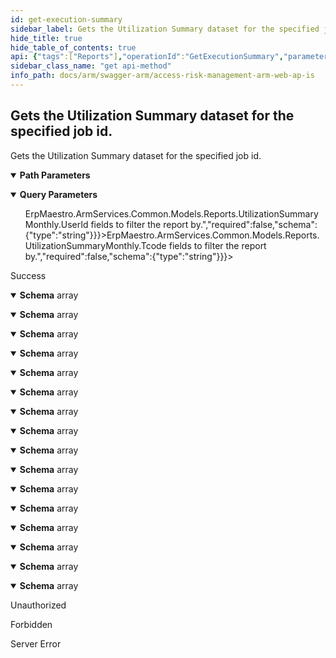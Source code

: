 ```yaml
---
id: get-execution-summary
sidebar_label: Gets the Utilization Summary dataset for the specified job id.
hide_title: true
hide_table_of_contents: true
api: {"tags":["Reports"],"operationId":"GetExecutionSummary","parameters":[{"name":"jobId","in":"path","description":"The id of the job the report belongs to.","required":true,"schema":{"type":"integer","format":"int32","minimum":1,"maximum":2147483647}},{"name":"usersFilter","in":"query","description":"A comma separated list of <code>ErpMaestro.ArmServices.Common.Models.Reports.UtilizationSummaryMonthly.UserId</code> fields to filter the report by.","required":false,"schema":{"type":"string"}},{"name":"tcodesFilter","in":"query","description":"A comma separated list of <code>ErpMaestro.ArmServices.Common.Models.Reports.UtilizationSummaryMonthly.Tcode</code> fields to filter the report by.","required":false,"schema":{"type":"string"}},{"name":"customerId","in":"query","description":"Identifier of the customer.","required":true,"schema":{"type":"string","format":"uuid"}},{"name":"userId","in":"query","description":"Identifier of the user.","required":true,"schema":{"type":"string","format":"uuid"}},{"name":"selectedAccessContexts","in":"query","description":"Selected filters.","required":false,"explode":true,"schema":{"type":"array","items":{"type":"string","format":"uuid"},"uniqueItems":false}}],"responses":{"200":{"description":"Success","content":{"application/json;odata.metadata=minimal;odata.streaming=true":{"schema":{"uniqueItems":false,"type":"array","items":{"type":"object","properties":{"userId":{"type":"string"},"tcode":{"type":"string"},"tcodeDescription":{"type":"string"},"stadUsageCount":{"format":"int32","type":"integer"},"cdHdrPosUsageCount":{"format":"int32","type":"integer"}}}}},"application/json;odata.metadata=minimal;odata.streaming=false":{"schema":{"uniqueItems":false,"type":"array","items":{"type":"object","properties":{"userId":{"type":"string"},"tcode":{"type":"string"},"tcodeDescription":{"type":"string"},"stadUsageCount":{"format":"int32","type":"integer"},"cdHdrPosUsageCount":{"format":"int32","type":"integer"}}}}},"application/json;odata.metadata=minimal":{"schema":{"uniqueItems":false,"type":"array","items":{"type":"object","properties":{"userId":{"type":"string"},"tcode":{"type":"string"},"tcodeDescription":{"type":"string"},"stadUsageCount":{"format":"int32","type":"integer"},"cdHdrPosUsageCount":{"format":"int32","type":"integer"}}}}},"application/json;odata.metadata=full;odata.streaming=true":{"schema":{"uniqueItems":false,"type":"array","items":{"type":"object","properties":{"userId":{"type":"string"},"tcode":{"type":"string"},"tcodeDescription":{"type":"string"},"stadUsageCount":{"format":"int32","type":"integer"},"cdHdrPosUsageCount":{"format":"int32","type":"integer"}}}}},"application/json;odata.metadata=full;odata.streaming=false":{"schema":{"uniqueItems":false,"type":"array","items":{"type":"object","properties":{"userId":{"type":"string"},"tcode":{"type":"string"},"tcodeDescription":{"type":"string"},"stadUsageCount":{"format":"int32","type":"integer"},"cdHdrPosUsageCount":{"format":"int32","type":"integer"}}}}},"application/json;odata.metadata=full":{"schema":{"uniqueItems":false,"type":"array","items":{"type":"object","properties":{"userId":{"type":"string"},"tcode":{"type":"string"},"tcodeDescription":{"type":"string"},"stadUsageCount":{"format":"int32","type":"integer"},"cdHdrPosUsageCount":{"format":"int32","type":"integer"}}}}},"application/json;odata.metadata=none;odata.streaming=true":{"schema":{"uniqueItems":false,"type":"array","items":{"type":"object","properties":{"userId":{"type":"string"},"tcode":{"type":"string"},"tcodeDescription":{"type":"string"},"stadUsageCount":{"format":"int32","type":"integer"},"cdHdrPosUsageCount":{"format":"int32","type":"integer"}}}}},"application/json;odata.metadata=none;odata.streaming=false":{"schema":{"uniqueItems":false,"type":"array","items":{"type":"object","properties":{"userId":{"type":"string"},"tcode":{"type":"string"},"tcodeDescription":{"type":"string"},"stadUsageCount":{"format":"int32","type":"integer"},"cdHdrPosUsageCount":{"format":"int32","type":"integer"}}}}},"application/json;odata.metadata=none":{"schema":{"uniqueItems":false,"type":"array","items":{"type":"object","properties":{"userId":{"type":"string"},"tcode":{"type":"string"},"tcodeDescription":{"type":"string"},"stadUsageCount":{"format":"int32","type":"integer"},"cdHdrPosUsageCount":{"format":"int32","type":"integer"}}}}},"application/json;odata.streaming=true":{"schema":{"uniqueItems":false,"type":"array","items":{"type":"object","properties":{"userId":{"type":"string"},"tcode":{"type":"string"},"tcodeDescription":{"type":"string"},"stadUsageCount":{"format":"int32","type":"integer"},"cdHdrPosUsageCount":{"format":"int32","type":"integer"}}}}},"application/json;odata.streaming=false":{"schema":{"uniqueItems":false,"type":"array","items":{"type":"object","properties":{"userId":{"type":"string"},"tcode":{"type":"string"},"tcodeDescription":{"type":"string"},"stadUsageCount":{"format":"int32","type":"integer"},"cdHdrPosUsageCount":{"format":"int32","type":"integer"}}}}},"application/json":{"schema":{"uniqueItems":false,"type":"array","items":{"type":"object","properties":{"userId":{"type":"string"},"tcode":{"type":"string"},"tcodeDescription":{"type":"string"},"stadUsageCount":{"format":"int32","type":"integer"},"cdHdrPosUsageCount":{"format":"int32","type":"integer"}}}}},"application/xml":{"schema":{"uniqueItems":false,"type":"array","items":{"type":"object","properties":{"userId":{"type":"string"},"tcode":{"type":"string"},"tcodeDescription":{"type":"string"},"stadUsageCount":{"format":"int32","type":"integer"},"cdHdrPosUsageCount":{"format":"int32","type":"integer"}}}}},"application/prs.odatatestxx-odata":{"schema":{"uniqueItems":false,"type":"array","items":{"type":"object","properties":{"userId":{"type":"string"},"tcode":{"type":"string"},"tcodeDescription":{"type":"string"},"stadUsageCount":{"format":"int32","type":"integer"},"cdHdrPosUsageCount":{"format":"int32","type":"integer"}}}}},"text/plain":{"schema":{"uniqueItems":false,"type":"array","items":{"type":"object","properties":{"userId":{"type":"string"},"tcode":{"type":"string"},"tcodeDescription":{"type":"string"},"stadUsageCount":{"format":"int32","type":"integer"},"cdHdrPosUsageCount":{"format":"int32","type":"integer"}}}}},"text/json":{"schema":{"uniqueItems":false,"type":"array","items":{"type":"object","properties":{"userId":{"type":"string"},"tcode":{"type":"string"},"tcodeDescription":{"type":"string"},"stadUsageCount":{"format":"int32","type":"integer"},"cdHdrPosUsageCount":{"format":"int32","type":"integer"}}}}}}},"401":{"description":"Unauthorized"},"403":{"description":"Forbidden"},"500":{"description":"Server Error"}},"description":"Gets the Utilization Summary dataset for the specified job id.","method":"get","path":"/api/reports/executionSummary/{jobId}","info":{"version":"v1","title":"Access Risk Management ARM Web APIs"},"postman":{"name":"Gets the Utilization Summary dataset for the specified job id.","description":{"type":"text/plain"},"url":{"path":["api","reports","executionSummary",":jobId"],"host":["{{baseUrl}}"],"query":[{"disabled":false,"description":{"content":"A comma separated list of <code>ErpMaestro.ArmServices.Common.Models.Reports.UtilizationSummaryMonthly.UserId</code> fields to filter the report by.","type":"text/plain"},"key":"usersFilter","value":""},{"disabled":false,"description":{"content":"A comma separated list of <code>ErpMaestro.ArmServices.Common.Models.Reports.UtilizationSummaryMonthly.Tcode</code> fields to filter the report by.","type":"text/plain"},"key":"tcodesFilter","value":""},{"disabled":false,"description":{"content":"(Required) Identifier of the customer.","type":"text/plain"},"key":"customerId","value":""},{"disabled":false,"description":{"content":"(Required) Identifier of the user.","type":"text/plain"},"key":"userId","value":""},{"disabled":false,"description":{"content":"Selected filters.","type":"text/plain"},"key":"selectedAccessContexts","value":""}],"variable":[{"disabled":false,"description":{"content":"(Required) The id of the job the report belongs to.","type":"text/plain"},"type":"any","value":"","key":"jobId"}]},"header":[{"key":"Accept","value":"application/json;odata.metadata=minimal;odata.streaming=true"}],"method":"GET"}}
sidebar_class_name: "get api-method"
info_path: docs/arm/swagger-arm/access-risk-management-arm-web-ap-is
---
```



## Gets the Utilization Summary dataset for the specified job id.



Gets the Utilization Summary dataset for the specified job id.

<details style={{"marginBottom":"1rem"}} data-collapsed={false} open={true}><summary style={{}}><strong>Path Parameters</strong></summary><div><ul><ParamsItem className={"paramsItem"} param={{"name":"jobId","in":"path","description":"The id of the job the report belongs to.","required":true,"schema":{"type":"integer","format":"int32","minimum":1,"maximum":2147483647}}}></ParamsItem></ul></div></details><details style={{"marginBottom":"1rem"}} data-collapsed={false} open={true}><summary style={{}}><strong>Query Parameters</strong></summary><div><ul><ParamsItem className={"paramsItem"} param={{"name":"usersFilter","in":"query","description":"A comma separated list of <code>ErpMaestro.ArmServices.Common.Models.Reports.UtilizationSummaryMonthly.UserId</code> fields to filter the report by.","required":false,"schema":{"type":"string"}}}></ParamsItem><ParamsItem className={"paramsItem"} param={{"name":"tcodesFilter","in":"query","description":"A comma separated list of <code>ErpMaestro.ArmServices.Common.Models.Reports.UtilizationSummaryMonthly.Tcode</code> fields to filter the report by.","required":false,"schema":{"type":"string"}}}></ParamsItem><ParamsItem className={"paramsItem"} param={{"name":"customerId","in":"query","description":"Identifier of the customer.","required":true,"schema":{"type":"string","format":"uuid"}}}></ParamsItem><ParamsItem className={"paramsItem"} param={{"name":"userId","in":"query","description":"Identifier of the user.","required":true,"schema":{"type":"string","format":"uuid"}}}></ParamsItem><ParamsItem className={"paramsItem"} param={{"name":"selectedAccessContexts","in":"query","description":"Selected filters.","required":false,"explode":true,"schema":{"type":"array","items":{"type":"string","format":"uuid"},"uniqueItems":false}}}></ParamsItem></ul></div></details><div><ApiTabs><TabItem label={"200"} value={"200"}><div>

Success

</div><div><MimeTabs groupId={"mime-type"}><TabItem label={"application/json;odata.metadata=minimal;odata.streaming=true"} value={"application/json;odata.metadata=minimal;odata.streaming=true"}><SchemaTabs groupId={"schema-tabs"}><TabItem label={"Schema"} value={"Schema"}><details style={{}} data-collapsed={false} open={true}><summary style={{"textAlign":"left"}}><strong>Schema</strong><span style={{"opacity":"0.6"}}> array</span></summary><div style={{"textAlign":"left","marginLeft":"1rem"}}></div><ul style={{"marginLeft":"1rem"}}><SchemaItem collapsible={false} name={"userId"} required={false} schemaDescription={undefined} schemaName={"string"} qualifierMessage={undefined} defaultValue={undefined}></SchemaItem><SchemaItem collapsible={false} name={"tcode"} required={false} schemaDescription={undefined} schemaName={"string"} qualifierMessage={undefined} defaultValue={undefined}></SchemaItem><SchemaItem collapsible={false} name={"tcodeDescription"} required={false} schemaDescription={undefined} schemaName={"string"} qualifierMessage={undefined} defaultValue={undefined}></SchemaItem><SchemaItem collapsible={false} name={"stadUsageCount"} required={false} schemaDescription={undefined} schemaName={"int32"} qualifierMessage={undefined} defaultValue={undefined}></SchemaItem><SchemaItem collapsible={false} name={"cdHdrPosUsageCount"} required={false} schemaDescription={undefined} schemaName={"int32"} qualifierMessage={undefined} defaultValue={undefined}></SchemaItem></ul></details></TabItem></SchemaTabs></TabItem><TabItem label={"application/json;odata.metadata=minimal;odata.streaming=false"} value={"application/json;odata.metadata=minimal;odata.streaming=false"}><SchemaTabs groupId={"schema-tabs"}><TabItem label={"Schema"} value={"Schema"}><details style={{}} data-collapsed={false} open={true}><summary style={{"textAlign":"left"}}><strong>Schema</strong><span style={{"opacity":"0.6"}}> array</span></summary><div style={{"textAlign":"left","marginLeft":"1rem"}}></div><ul style={{"marginLeft":"1rem"}}><SchemaItem collapsible={false} name={"userId"} required={false} schemaDescription={undefined} schemaName={"string"} qualifierMessage={undefined} defaultValue={undefined}></SchemaItem><SchemaItem collapsible={false} name={"tcode"} required={false} schemaDescription={undefined} schemaName={"string"} qualifierMessage={undefined} defaultValue={undefined}></SchemaItem><SchemaItem collapsible={false} name={"tcodeDescription"} required={false} schemaDescription={undefined} schemaName={"string"} qualifierMessage={undefined} defaultValue={undefined}></SchemaItem><SchemaItem collapsible={false} name={"stadUsageCount"} required={false} schemaDescription={undefined} schemaName={"int32"} qualifierMessage={undefined} defaultValue={undefined}></SchemaItem><SchemaItem collapsible={false} name={"cdHdrPosUsageCount"} required={false} schemaDescription={undefined} schemaName={"int32"} qualifierMessage={undefined} defaultValue={undefined}></SchemaItem></ul></details></TabItem></SchemaTabs></TabItem><TabItem label={"application/json;odata.metadata=minimal"} value={"application/json;odata.metadata=minimal"}><SchemaTabs groupId={"schema-tabs"}><TabItem label={"Schema"} value={"Schema"}><details style={{}} data-collapsed={false} open={true}><summary style={{"textAlign":"left"}}><strong>Schema</strong><span style={{"opacity":"0.6"}}> array</span></summary><div style={{"textAlign":"left","marginLeft":"1rem"}}></div><ul style={{"marginLeft":"1rem"}}><SchemaItem collapsible={false} name={"userId"} required={false} schemaDescription={undefined} schemaName={"string"} qualifierMessage={undefined} defaultValue={undefined}></SchemaItem><SchemaItem collapsible={false} name={"tcode"} required={false} schemaDescription={undefined} schemaName={"string"} qualifierMessage={undefined} defaultValue={undefined}></SchemaItem><SchemaItem collapsible={false} name={"tcodeDescription"} required={false} schemaDescription={undefined} schemaName={"string"} qualifierMessage={undefined} defaultValue={undefined}></SchemaItem><SchemaItem collapsible={false} name={"stadUsageCount"} required={false} schemaDescription={undefined} schemaName={"int32"} qualifierMessage={undefined} defaultValue={undefined}></SchemaItem><SchemaItem collapsible={false} name={"cdHdrPosUsageCount"} required={false} schemaDescription={undefined} schemaName={"int32"} qualifierMessage={undefined} defaultValue={undefined}></SchemaItem></ul></details></TabItem></SchemaTabs></TabItem><TabItem label={"application/json;odata.metadata=full;odata.streaming=true"} value={"application/json;odata.metadata=full;odata.streaming=true"}><SchemaTabs groupId={"schema-tabs"}><TabItem label={"Schema"} value={"Schema"}><details style={{}} data-collapsed={false} open={true}><summary style={{"textAlign":"left"}}><strong>Schema</strong><span style={{"opacity":"0.6"}}> array</span></summary><div style={{"textAlign":"left","marginLeft":"1rem"}}></div><ul style={{"marginLeft":"1rem"}}><SchemaItem collapsible={false} name={"userId"} required={false} schemaDescription={undefined} schemaName={"string"} qualifierMessage={undefined} defaultValue={undefined}></SchemaItem><SchemaItem collapsible={false} name={"tcode"} required={false} schemaDescription={undefined} schemaName={"string"} qualifierMessage={undefined} defaultValue={undefined}></SchemaItem><SchemaItem collapsible={false} name={"tcodeDescription"} required={false} schemaDescription={undefined} schemaName={"string"} qualifierMessage={undefined} defaultValue={undefined}></SchemaItem><SchemaItem collapsible={false} name={"stadUsageCount"} required={false} schemaDescription={undefined} schemaName={"int32"} qualifierMessage={undefined} defaultValue={undefined}></SchemaItem><SchemaItem collapsible={false} name={"cdHdrPosUsageCount"} required={false} schemaDescription={undefined} schemaName={"int32"} qualifierMessage={undefined} defaultValue={undefined}></SchemaItem></ul></details></TabItem></SchemaTabs></TabItem><TabItem label={"application/json;odata.metadata=full;odata.streaming=false"} value={"application/json;odata.metadata=full;odata.streaming=false"}><SchemaTabs groupId={"schema-tabs"}><TabItem label={"Schema"} value={"Schema"}><details style={{}} data-collapsed={false} open={true}><summary style={{"textAlign":"left"}}><strong>Schema</strong><span style={{"opacity":"0.6"}}> array</span></summary><div style={{"textAlign":"left","marginLeft":"1rem"}}></div><ul style={{"marginLeft":"1rem"}}><SchemaItem collapsible={false} name={"userId"} required={false} schemaDescription={undefined} schemaName={"string"} qualifierMessage={undefined} defaultValue={undefined}></SchemaItem><SchemaItem collapsible={false} name={"tcode"} required={false} schemaDescription={undefined} schemaName={"string"} qualifierMessage={undefined} defaultValue={undefined}></SchemaItem><SchemaItem collapsible={false} name={"tcodeDescription"} required={false} schemaDescription={undefined} schemaName={"string"} qualifierMessage={undefined} defaultValue={undefined}></SchemaItem><SchemaItem collapsible={false} name={"stadUsageCount"} required={false} schemaDescription={undefined} schemaName={"int32"} qualifierMessage={undefined} defaultValue={undefined}></SchemaItem><SchemaItem collapsible={false} name={"cdHdrPosUsageCount"} required={false} schemaDescription={undefined} schemaName={"int32"} qualifierMessage={undefined} defaultValue={undefined}></SchemaItem></ul></details></TabItem></SchemaTabs></TabItem><TabItem label={"application/json;odata.metadata=full"} value={"application/json;odata.metadata=full"}><SchemaTabs groupId={"schema-tabs"}><TabItem label={"Schema"} value={"Schema"}><details style={{}} data-collapsed={false} open={true}><summary style={{"textAlign":"left"}}><strong>Schema</strong><span style={{"opacity":"0.6"}}> array</span></summary><div style={{"textAlign":"left","marginLeft":"1rem"}}></div><ul style={{"marginLeft":"1rem"}}><SchemaItem collapsible={false} name={"userId"} required={false} schemaDescription={undefined} schemaName={"string"} qualifierMessage={undefined} defaultValue={undefined}></SchemaItem><SchemaItem collapsible={false} name={"tcode"} required={false} schemaDescription={undefined} schemaName={"string"} qualifierMessage={undefined} defaultValue={undefined}></SchemaItem><SchemaItem collapsible={false} name={"tcodeDescription"} required={false} schemaDescription={undefined} schemaName={"string"} qualifierMessage={undefined} defaultValue={undefined}></SchemaItem><SchemaItem collapsible={false} name={"stadUsageCount"} required={false} schemaDescription={undefined} schemaName={"int32"} qualifierMessage={undefined} defaultValue={undefined}></SchemaItem><SchemaItem collapsible={false} name={"cdHdrPosUsageCount"} required={false} schemaDescription={undefined} schemaName={"int32"} qualifierMessage={undefined} defaultValue={undefined}></SchemaItem></ul></details></TabItem></SchemaTabs></TabItem><TabItem label={"application/json;odata.metadata=none;odata.streaming=true"} value={"application/json;odata.metadata=none;odata.streaming=true"}><SchemaTabs groupId={"schema-tabs"}><TabItem label={"Schema"} value={"Schema"}><details style={{}} data-collapsed={false} open={true}><summary style={{"textAlign":"left"}}><strong>Schema</strong><span style={{"opacity":"0.6"}}> array</span></summary><div style={{"textAlign":"left","marginLeft":"1rem"}}></div><ul style={{"marginLeft":"1rem"}}><SchemaItem collapsible={false} name={"userId"} required={false} schemaDescription={undefined} schemaName={"string"} qualifierMessage={undefined} defaultValue={undefined}></SchemaItem><SchemaItem collapsible={false} name={"tcode"} required={false} schemaDescription={undefined} schemaName={"string"} qualifierMessage={undefined} defaultValue={undefined}></SchemaItem><SchemaItem collapsible={false} name={"tcodeDescription"} required={false} schemaDescription={undefined} schemaName={"string"} qualifierMessage={undefined} defaultValue={undefined}></SchemaItem><SchemaItem collapsible={false} name={"stadUsageCount"} required={false} schemaDescription={undefined} schemaName={"int32"} qualifierMessage={undefined} defaultValue={undefined}></SchemaItem><SchemaItem collapsible={false} name={"cdHdrPosUsageCount"} required={false} schemaDescription={undefined} schemaName={"int32"} qualifierMessage={undefined} defaultValue={undefined}></SchemaItem></ul></details></TabItem></SchemaTabs></TabItem><TabItem label={"application/json;odata.metadata=none;odata.streaming=false"} value={"application/json;odata.metadata=none;odata.streaming=false"}><SchemaTabs groupId={"schema-tabs"}><TabItem label={"Schema"} value={"Schema"}><details style={{}} data-collapsed={false} open={true}><summary style={{"textAlign":"left"}}><strong>Schema</strong><span style={{"opacity":"0.6"}}> array</span></summary><div style={{"textAlign":"left","marginLeft":"1rem"}}></div><ul style={{"marginLeft":"1rem"}}><SchemaItem collapsible={false} name={"userId"} required={false} schemaDescription={undefined} schemaName={"string"} qualifierMessage={undefined} defaultValue={undefined}></SchemaItem><SchemaItem collapsible={false} name={"tcode"} required={false} schemaDescription={undefined} schemaName={"string"} qualifierMessage={undefined} defaultValue={undefined}></SchemaItem><SchemaItem collapsible={false} name={"tcodeDescription"} required={false} schemaDescription={undefined} schemaName={"string"} qualifierMessage={undefined} defaultValue={undefined}></SchemaItem><SchemaItem collapsible={false} name={"stadUsageCount"} required={false} schemaDescription={undefined} schemaName={"int32"} qualifierMessage={undefined} defaultValue={undefined}></SchemaItem><SchemaItem collapsible={false} name={"cdHdrPosUsageCount"} required={false} schemaDescription={undefined} schemaName={"int32"} qualifierMessage={undefined} defaultValue={undefined}></SchemaItem></ul></details></TabItem></SchemaTabs></TabItem><TabItem label={"application/json;odata.metadata=none"} value={"application/json;odata.metadata=none"}><SchemaTabs groupId={"schema-tabs"}><TabItem label={"Schema"} value={"Schema"}><details style={{}} data-collapsed={false} open={true}><summary style={{"textAlign":"left"}}><strong>Schema</strong><span style={{"opacity":"0.6"}}> array</span></summary><div style={{"textAlign":"left","marginLeft":"1rem"}}></div><ul style={{"marginLeft":"1rem"}}><SchemaItem collapsible={false} name={"userId"} required={false} schemaDescription={undefined} schemaName={"string"} qualifierMessage={undefined} defaultValue={undefined}></SchemaItem><SchemaItem collapsible={false} name={"tcode"} required={false} schemaDescription={undefined} schemaName={"string"} qualifierMessage={undefined} defaultValue={undefined}></SchemaItem><SchemaItem collapsible={false} name={"tcodeDescription"} required={false} schemaDescription={undefined} schemaName={"string"} qualifierMessage={undefined} defaultValue={undefined}></SchemaItem><SchemaItem collapsible={false} name={"stadUsageCount"} required={false} schemaDescription={undefined} schemaName={"int32"} qualifierMessage={undefined} defaultValue={undefined}></SchemaItem><SchemaItem collapsible={false} name={"cdHdrPosUsageCount"} required={false} schemaDescription={undefined} schemaName={"int32"} qualifierMessage={undefined} defaultValue={undefined}></SchemaItem></ul></details></TabItem></SchemaTabs></TabItem><TabItem label={"application/json;odata.streaming=true"} value={"application/json;odata.streaming=true"}><SchemaTabs groupId={"schema-tabs"}><TabItem label={"Schema"} value={"Schema"}><details style={{}} data-collapsed={false} open={true}><summary style={{"textAlign":"left"}}><strong>Schema</strong><span style={{"opacity":"0.6"}}> array</span></summary><div style={{"textAlign":"left","marginLeft":"1rem"}}></div><ul style={{"marginLeft":"1rem"}}><SchemaItem collapsible={false} name={"userId"} required={false} schemaDescription={undefined} schemaName={"string"} qualifierMessage={undefined} defaultValue={undefined}></SchemaItem><SchemaItem collapsible={false} name={"tcode"} required={false} schemaDescription={undefined} schemaName={"string"} qualifierMessage={undefined} defaultValue={undefined}></SchemaItem><SchemaItem collapsible={false} name={"tcodeDescription"} required={false} schemaDescription={undefined} schemaName={"string"} qualifierMessage={undefined} defaultValue={undefined}></SchemaItem><SchemaItem collapsible={false} name={"stadUsageCount"} required={false} schemaDescription={undefined} schemaName={"int32"} qualifierMessage={undefined} defaultValue={undefined}></SchemaItem><SchemaItem collapsible={false} name={"cdHdrPosUsageCount"} required={false} schemaDescription={undefined} schemaName={"int32"} qualifierMessage={undefined} defaultValue={undefined}></SchemaItem></ul></details></TabItem></SchemaTabs></TabItem><TabItem label={"application/json;odata.streaming=false"} value={"application/json;odata.streaming=false"}><SchemaTabs groupId={"schema-tabs"}><TabItem label={"Schema"} value={"Schema"}><details style={{}} data-collapsed={false} open={true}><summary style={{"textAlign":"left"}}><strong>Schema</strong><span style={{"opacity":"0.6"}}> array</span></summary><div style={{"textAlign":"left","marginLeft":"1rem"}}></div><ul style={{"marginLeft":"1rem"}}><SchemaItem collapsible={false} name={"userId"} required={false} schemaDescription={undefined} schemaName={"string"} qualifierMessage={undefined} defaultValue={undefined}></SchemaItem><SchemaItem collapsible={false} name={"tcode"} required={false} schemaDescription={undefined} schemaName={"string"} qualifierMessage={undefined} defaultValue={undefined}></SchemaItem><SchemaItem collapsible={false} name={"tcodeDescription"} required={false} schemaDescription={undefined} schemaName={"string"} qualifierMessage={undefined} defaultValue={undefined}></SchemaItem><SchemaItem collapsible={false} name={"stadUsageCount"} required={false} schemaDescription={undefined} schemaName={"int32"} qualifierMessage={undefined} defaultValue={undefined}></SchemaItem><SchemaItem collapsible={false} name={"cdHdrPosUsageCount"} required={false} schemaDescription={undefined} schemaName={"int32"} qualifierMessage={undefined} defaultValue={undefined}></SchemaItem></ul></details></TabItem></SchemaTabs></TabItem><TabItem label={"application/json"} value={"application/json"}><SchemaTabs groupId={"schema-tabs"}><TabItem label={"Schema"} value={"Schema"}><details style={{}} data-collapsed={false} open={true}><summary style={{"textAlign":"left"}}><strong>Schema</strong><span style={{"opacity":"0.6"}}> array</span></summary><div style={{"textAlign":"left","marginLeft":"1rem"}}></div><ul style={{"marginLeft":"1rem"}}><SchemaItem collapsible={false} name={"userId"} required={false} schemaDescription={undefined} schemaName={"string"} qualifierMessage={undefined} defaultValue={undefined}></SchemaItem><SchemaItem collapsible={false} name={"tcode"} required={false} schemaDescription={undefined} schemaName={"string"} qualifierMessage={undefined} defaultValue={undefined}></SchemaItem><SchemaItem collapsible={false} name={"tcodeDescription"} required={false} schemaDescription={undefined} schemaName={"string"} qualifierMessage={undefined} defaultValue={undefined}></SchemaItem><SchemaItem collapsible={false} name={"stadUsageCount"} required={false} schemaDescription={undefined} schemaName={"int32"} qualifierMessage={undefined} defaultValue={undefined}></SchemaItem><SchemaItem collapsible={false} name={"cdHdrPosUsageCount"} required={false} schemaDescription={undefined} schemaName={"int32"} qualifierMessage={undefined} defaultValue={undefined}></SchemaItem></ul></details></TabItem></SchemaTabs></TabItem><TabItem label={"application/xml"} value={"application/xml"}><SchemaTabs groupId={"schema-tabs"}><TabItem label={"Schema"} value={"Schema"}><details style={{}} data-collapsed={false} open={true}><summary style={{"textAlign":"left"}}><strong>Schema</strong><span style={{"opacity":"0.6"}}> array</span></summary><div style={{"textAlign":"left","marginLeft":"1rem"}}></div><ul style={{"marginLeft":"1rem"}}><SchemaItem collapsible={false} name={"userId"} required={false} schemaDescription={undefined} schemaName={"string"} qualifierMessage={undefined} defaultValue={undefined}></SchemaItem><SchemaItem collapsible={false} name={"tcode"} required={false} schemaDescription={undefined} schemaName={"string"} qualifierMessage={undefined} defaultValue={undefined}></SchemaItem><SchemaItem collapsible={false} name={"tcodeDescription"} required={false} schemaDescription={undefined} schemaName={"string"} qualifierMessage={undefined} defaultValue={undefined}></SchemaItem><SchemaItem collapsible={false} name={"stadUsageCount"} required={false} schemaDescription={undefined} schemaName={"int32"} qualifierMessage={undefined} defaultValue={undefined}></SchemaItem><SchemaItem collapsible={false} name={"cdHdrPosUsageCount"} required={false} schemaDescription={undefined} schemaName={"int32"} qualifierMessage={undefined} defaultValue={undefined}></SchemaItem></ul></details></TabItem></SchemaTabs></TabItem><TabItem label={"application/prs.odatatestxx-odata"} value={"application/prs.odatatestxx-odata"}><SchemaTabs groupId={"schema-tabs"}><TabItem label={"Schema"} value={"Schema"}><details style={{}} data-collapsed={false} open={true}><summary style={{"textAlign":"left"}}><strong>Schema</strong><span style={{"opacity":"0.6"}}> array</span></summary><div style={{"textAlign":"left","marginLeft":"1rem"}}></div><ul style={{"marginLeft":"1rem"}}><SchemaItem collapsible={false} name={"userId"} required={false} schemaDescription={undefined} schemaName={"string"} qualifierMessage={undefined} defaultValue={undefined}></SchemaItem><SchemaItem collapsible={false} name={"tcode"} required={false} schemaDescription={undefined} schemaName={"string"} qualifierMessage={undefined} defaultValue={undefined}></SchemaItem><SchemaItem collapsible={false} name={"tcodeDescription"} required={false} schemaDescription={undefined} schemaName={"string"} qualifierMessage={undefined} defaultValue={undefined}></SchemaItem><SchemaItem collapsible={false} name={"stadUsageCount"} required={false} schemaDescription={undefined} schemaName={"int32"} qualifierMessage={undefined} defaultValue={undefined}></SchemaItem><SchemaItem collapsible={false} name={"cdHdrPosUsageCount"} required={false} schemaDescription={undefined} schemaName={"int32"} qualifierMessage={undefined} defaultValue={undefined}></SchemaItem></ul></details></TabItem></SchemaTabs></TabItem><TabItem label={"text/plain"} value={"text/plain"}><SchemaTabs groupId={"schema-tabs"}><TabItem label={"Schema"} value={"Schema"}><details style={{}} data-collapsed={false} open={true}><summary style={{"textAlign":"left"}}><strong>Schema</strong><span style={{"opacity":"0.6"}}> array</span></summary><div style={{"textAlign":"left","marginLeft":"1rem"}}></div><ul style={{"marginLeft":"1rem"}}><SchemaItem collapsible={false} name={"userId"} required={false} schemaDescription={undefined} schemaName={"string"} qualifierMessage={undefined} defaultValue={undefined}></SchemaItem><SchemaItem collapsible={false} name={"tcode"} required={false} schemaDescription={undefined} schemaName={"string"} qualifierMessage={undefined} defaultValue={undefined}></SchemaItem><SchemaItem collapsible={false} name={"tcodeDescription"} required={false} schemaDescription={undefined} schemaName={"string"} qualifierMessage={undefined} defaultValue={undefined}></SchemaItem><SchemaItem collapsible={false} name={"stadUsageCount"} required={false} schemaDescription={undefined} schemaName={"int32"} qualifierMessage={undefined} defaultValue={undefined}></SchemaItem><SchemaItem collapsible={false} name={"cdHdrPosUsageCount"} required={false} schemaDescription={undefined} schemaName={"int32"} qualifierMessage={undefined} defaultValue={undefined}></SchemaItem></ul></details></TabItem></SchemaTabs></TabItem><TabItem label={"text/json"} value={"text/json"}><SchemaTabs groupId={"schema-tabs"}><TabItem label={"Schema"} value={"Schema"}><details style={{}} data-collapsed={false} open={true}><summary style={{"textAlign":"left"}}><strong>Schema</strong><span style={{"opacity":"0.6"}}> array</span></summary><div style={{"textAlign":"left","marginLeft":"1rem"}}></div><ul style={{"marginLeft":"1rem"}}><SchemaItem collapsible={false} name={"userId"} required={false} schemaDescription={undefined} schemaName={"string"} qualifierMessage={undefined} defaultValue={undefined}></SchemaItem><SchemaItem collapsible={false} name={"tcode"} required={false} schemaDescription={undefined} schemaName={"string"} qualifierMessage={undefined} defaultValue={undefined}></SchemaItem><SchemaItem collapsible={false} name={"tcodeDescription"} required={false} schemaDescription={undefined} schemaName={"string"} qualifierMessage={undefined} defaultValue={undefined}></SchemaItem><SchemaItem collapsible={false} name={"stadUsageCount"} required={false} schemaDescription={undefined} schemaName={"int32"} qualifierMessage={undefined} defaultValue={undefined}></SchemaItem><SchemaItem collapsible={false} name={"cdHdrPosUsageCount"} required={false} schemaDescription={undefined} schemaName={"int32"} qualifierMessage={undefined} defaultValue={undefined}></SchemaItem></ul></details></TabItem></SchemaTabs></TabItem></MimeTabs></div></TabItem><TabItem label={"401"} value={"401"}><div>

Unauthorized

</div><div></div></TabItem><TabItem label={"403"} value={"403"}><div>

Forbidden

</div><div></div></TabItem><TabItem label={"500"} value={"500"}><div>

Server Error

</div><div></div></TabItem></ApiTabs></div>
      